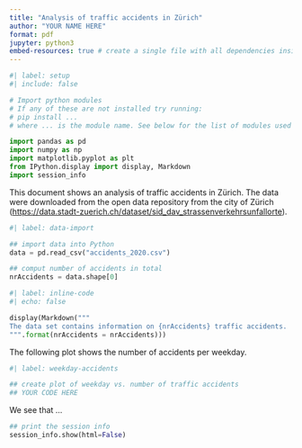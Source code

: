 ```yaml
---
title: "Analysis of traffic accidents in Zürich"
author: "YOUR NAME HERE"
format: pdf
jupyter: python3
embed-resources: true # create a single file with all dependencies inside
---
```


```python
#| label: setup
#| include: false

# Import python modules
# If any of these are not installed try running:
# pip install ...
# where ... is the module name. See below for the list of modules used

import pandas as pd
import numpy as np
import matplotlib.pyplot as plt
from IPython.display import display, Markdown
import session_info
```
This document shows an analysis of traffic accidents in Zürich. The data were
downloaded from the open data repository from the city of Zürich
(<https://data.stadt-zuerich.ch/dataset/sid_dav_strassenverkehrsunfallorte>).

```python
#| label: data-import

## import data into Python
data = pd.read_csv("accidents_2020.csv")

## comput number of accidents in total
nrAccidents = data.shape[0]
```
```python
#| label: inline-code
#| echo: false

display(Markdown("""
The data set contains information on {nrAccidents} traffic accidents.
""".format(nrAccidents = nrAccidents)))
```
The following plot shows the number of accidents per weekday.

```python
#| label: weekday-accidents

## create plot of weekday vs. number of traffic accidents
## YOUR CODE HERE
```

We see that ...

```python
## print the session info
session_info.show(html=False)
```
